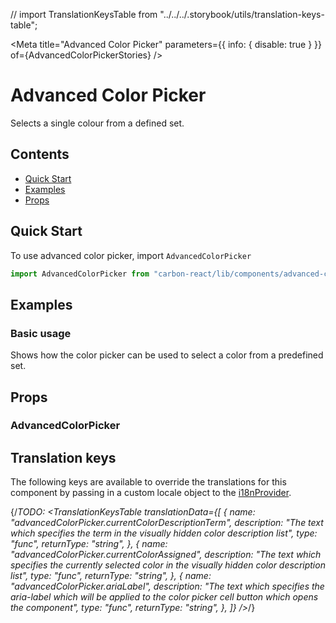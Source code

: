 // import TranslationKeysTable from "../../../.storybook/utils/translation-keys-table";

<Meta
  title="Advanced Color Picker"
  parameters={{ info: { disable: true } }}
  of={AdvancedColorPickerStories}
/>

# Advanced Color Picker

Selects a single colour from a defined set.

## Contents

- [Quick Start](#quick-start)
- [Examples](#examples)
- [Props](#props)

## Quick Start

To use advanced color picker, import `AdvancedColorPicker`

```javascript
import AdvancedColorPicker from "carbon-react/lib/components/advanced-color-picker";
```

## Examples

### Basic usage

Shows how the color picker can be used to select a color from a predefined set.

<Canvas name="default" of={AdvancedColorPickerStories.Default} />

## Props

### AdvancedColorPicker

<ArgTypes of={AdvancedColorPickerStories} />

## Translation keys

The following keys are available to override the translations for this component by passing in a custom locale object to the
[i18nProvider](https://carbon.sage.com/?path=/story/documentation-i18n--page).

{/*TODO: <TranslationKeysTable
  translationData={[
    {
      name: "advancedColorPicker.currentColorDescriptionTerm",
      description:
        "The text which specifies the term in the visually hidden color description list",
      type: "func",
      returnType: "string",
    },
    {
      name: "advancedColorPicker.currentColorAssigned",
      description:
        "The text which specifies the currently selected color in the visually hidden color description list",
      type: "func",
      returnType: "string",
    },
    {
      name: "advancedColorPicker.ariaLabel",
      description:
        "The text which specifies the aria-label which will be applied to the color picker cell button which opens the component",
      type: "func",
      returnType: "string",
    },
  ]}
/>*/}
